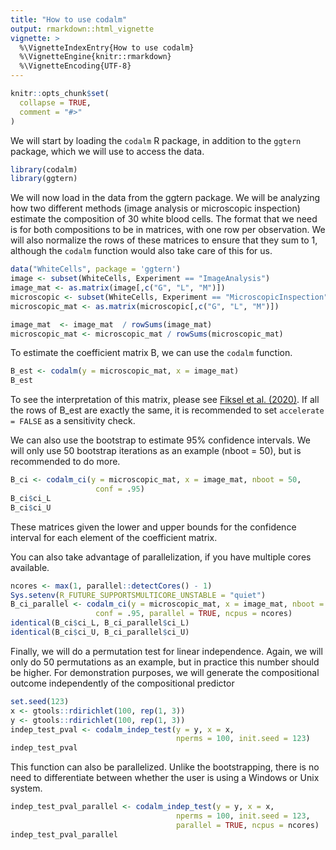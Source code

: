 ```yaml
---
title: "How to use codalm"
output: rmarkdown::html_vignette
vignette: >
  %\VignetteIndexEntry{How to use codalm}
  %\VignetteEngine{knitr::rmarkdown}
  %\VignetteEncoding{UTF-8}
---
```


```r
knitr::opts_chunk$set(
  collapse = TRUE,
  comment = "#>"
)
```

We will start by loading the `codalm` R package, in addition to the `ggtern` package,
which we will use to access the data.

```r
library(codalm)
library(ggtern)
```

We will now load in the data from the ggtern package. We will be analyzing how
two different methods (image analysis or microscopic inspection) estimate the composition
of 30 white blood cells. The format that we need is for both compositions to be in matrices,
with one row per observation. We will also normalize the rows of these matrices to ensure 
that they sum to 1, although the `codalm` function would also take care of this for us.

```r
data("WhiteCells", package = 'ggtern')
image <- subset(WhiteCells, Experiment == "ImageAnalysis")
image_mat <- as.matrix(image[,c("G", "L", "M")])
microscopic <- subset(WhiteCells, Experiment == "MicroscopicInspection")
microscopic_mat <- as.matrix(microscopic[,c("G", "L", "M")])

image_mat  <- image_mat  / rowSums(image_mat)
microscopic_mat <- microscopic_mat / rowSums(microscopic_mat)
```

To estimate the coefficient matrix B, we can use the `codalm` function.

```r
B_est <- codalm(y = microscopic_mat, x = image_mat)
B_est
```

To see the interpretation of this matrix, please see [Fiksel et al. (2020)](https://arxiv.org/abs/2004.07881). If all the rows of B_est are exactly the same, it is recommended to set `accelerate = FALSE` as a sensitivity check.

We can also use the bootstrap to estimate 95% confidence intervals. We will
only use 50 bootstrap iterations as an example (nboot = 50), but is recommended to do more.

```r
B_ci <- codalm_ci(y = microscopic_mat, x = image_mat, nboot = 50,
                   conf = .95)
B_ci$ci_L
B_ci$ci_U
```

These matrices given the lower and upper bounds for the confidence interval for each
element of the coefficient matrix.

You can also take advantage of parallelization, if you have multiple cores available.

```r
ncores <- max(1, parallel::detectCores() - 1)
Sys.setenv(R_FUTURE_SUPPORTSMULTICORE_UNSTABLE = "quiet")
B_ci_parallel <- codalm_ci(y = microscopic_mat, x = image_mat, nboot = 50,
                   conf = .95, parallel = TRUE, ncpus = ncores)
identical(B_ci$ci_L, B_ci_parallel$ci_L)
identical(B_ci$ci_U, B_ci_parallel$ci_U)
```

Finally, we will do a permutation test for linear independence. Again, we will only do 50
permutations as an example, but in practice this number should be higher. For demonstration purposes,
we will generate the compositional outcome independently of the  compositional predictor

```r
set.seed(123)
x <- gtools::rdirichlet(100, rep(1, 3))
y <- gtools::rdirichlet(100, rep(1, 3))
indep_test_pval <- codalm_indep_test(y = y, x = x,
                                     nperms = 100, init.seed = 123)
indep_test_pval
```

This function can also be parallelized. Unlike the bootstrapping, there is no need
to differentiate between whether the user is using a Windows or Unix system.

```r
indep_test_pval_parallel <- codalm_indep_test(y = y, x = x,
                                     nperms = 100, init.seed = 123,
                                     parallel = TRUE, ncpus = ncores)
indep_test_pval_parallel
```

